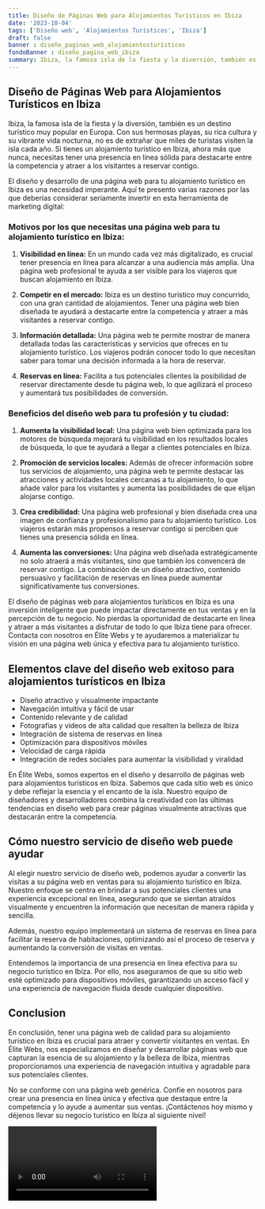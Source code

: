 ```yaml
---
title: Diseño de Páginas Web para Alojamientos Turísticos en Ibiza
date: '2023-10-04'
tags: ['Diseño web', 'Alojamientos Turísticos', 'Ibiza']
draft: false
banner : diseño_paginas_web_alojamientosturísticos
fondoBanner : diseño_pagina_web_ibiza
summary: Ibiza, la famosa isla de la fiesta y la diversión, también es un destino turístico muy popular en Europa. Con sus hermosas playas, su rica cultura y su vibrante vida nocturna, no es de extrañar que miles de turistas visiten la isla cada año. Si tienes un alojamiento turístico en Ibiza, ahora más que nunca, necesitas tener una presencia en línea sólida para destacarte entre la competencia y atraer a los visitantes a reservar contigo.
---
```


## **Diseño de Páginas Web para Alojamientos Turísticos en Ibiza**

Ibiza, la famosa isla de la fiesta y la diversión, también es un destino turístico muy popular en Europa. Con sus hermosas playas, su rica cultura y su vibrante vida nocturna, no es de extrañar que miles de turistas visiten la isla cada año. Si tienes un alojamiento turístico en Ibiza, ahora más que nunca, necesitas tener una presencia en línea sólida para destacarte entre la competencia y atraer a los visitantes a reservar contigo.

El diseño y desarrollo de una página web para tu alojamiento turístico en Ibiza es una necesidad imperante. Aquí te presento varias razones por las que deberías considerar seriamente invertir en esta herramienta de marketing digital:

### **Motivos por los que necesitas una página web para tu alojamiento turístico en Ibiza:**

1. **Visibilidad en línea:** En un mundo cada vez más digitalizado, es crucial tener presencia en línea para alcanzar a una audiencia más amplia. Una página web profesional te ayuda a ser visible para los viajeros que buscan alojamiento en Ibiza.

2. **Competir en el mercado:** Ibiza es un destino turístico muy concurrido, con una gran cantidad de alojamientos. Tener una página web bien diseñada te ayudará a destacarte entre la competencia y atraer a más visitantes a reservar contigo.

3. **Información detallada:** Una página web te permite mostrar de manera detallada todas las características y servicios que ofreces en tu alojamiento turístico. Los viajeros podrán conocer todo lo que necesitan saber para tomar una decisión informada a la hora de reservar.

4. **Reservas en línea:** Facilita a tus potenciales clientes la posibilidad de reservar directamente desde tu página web, lo que agilizará el proceso y aumentará tus posibilidades de conversión.

### **Beneficios del diseño web para tu profesión y tu ciudad:**

1. **Aumenta la visibilidad local:** Una página web bien optimizada para los motores de búsqueda mejorará tu visibilidad en los resultados locales de búsqueda, lo que te ayudará a llegar a clientes potenciales en Ibiza.

2. **Promoción de servicios locales:** Además de ofrecer información sobre tus servicios de alojamiento, una página web te permite destacar las atracciones y actividades locales cercanas a tu alojamiento, lo que añade valor para los visitantes y aumenta las posibilidades de que elijan alojarse contigo.

3. **Crea credibilidad:** Una página web profesional y bien diseñada crea una imagen de confianza y profesionalismo para tu alojamiento turístico. Los viajeros estarán más propensos a reservar contigo si perciben que tienes una presencia sólida en línea.

4. **Aumenta las conversiones:** Una página web diseñada estratégicamente no solo atraerá a más visitantes, sino que también los convencerá de reservar contigo. La combinación de un diseño atractivo, contenido persuasivo y facilitación de reservas en línea puede aumentar significativamente tus conversiones.

El diseño de páginas web para alojamientos turísticos en Ibiza es una inversión inteligente que puede impactar directamente en tus ventas y en la percepción de tu negocio. No pierdas la oportunidad de destacarte en línea y atraer a más visitantes a disfrutar de todo lo que Ibiza tiene para ofrecer. Contacta con nosotros en Élite Webs y te ayudaremos a materializar tu visión en una página web única y efectiva para tu alojamiento turístico.

<GifSeo />

<Cta />

## Elementos clave del diseño web exitoso para alojamientos turísticos en Ibiza

- Diseño atractivo y visualmente impactante
- Navegación intuitiva y fácil de usar
- Contenido relevante y de calidad
- Fotografías y videos de alta calidad que resalten la belleza de Ibiza
- Integración de sistema de reservas en línea
- Optimización para dispositivos móviles
- Velocidad de carga rápida
- Integración de redes sociales para aumentar la visibilidad y viralidad

En Élite Webs, somos expertos en el diseño y desarrollo de páginas web para alojamientos turísticos en Ibiza. Sabemos que cada sitio web es único y debe reflejar la esencia y el encanto de la isla. Nuestro equipo de diseñadores y desarrolladores combina la creatividad con las últimas tendencias en diseño web para crear páginas visualmente atractivas que destacarán entre la competencia.

## Cómo nuestro servicio de diseño web puede ayudar

Al elegir nuestro servicio de diseño web, podemos ayudar a convertir las visitas a su página web en ventas para su alojamiento turístico en Ibiza. Nuestro enfoque se centra en brindar a sus potenciales clientes una experiencia excepcional en línea, asegurando que se sientan atraídos visualmente y encuentren la información que necesitan de manera rápida y sencilla.

Además, nuestro equipo implementará un sistema de reservas en línea para facilitar la reserva de habitaciones, optimizando así el proceso de reserva y aumentando la conversión de visitas en ventas.

Entendemos la importancia de una presencia en línea efectiva para su negocio turístico en Ibiza. Por ello, nos aseguramos de que su sitio web esté optimizado para dispositivos móviles, garantizando un acceso fácil y una experiencia de navegación fluida desde cualquier dispositivo.

## Conclusion

En conclusión, tener una página web de calidad para su alojamiento turístico en Ibiza es crucial para atraer y convertir visitantes en ventas. En Élite Webs, nos especializamos en diseñar y desarrollar páginas web que capturan la esencia de su alojamiento y la belleza de Ibiza, mientras proporcionamos una experiencia de navegación intuitiva y agradable para sus potenciales clientes.

No se conforme con una página web genérica. Confíe en nosotros para crear una presencia en línea única y efectiva que destaque entre la competencia y lo ayude a aumentar sus ventas. ¡Contáctenos hoy mismo y déjenos llevar su negocio turístico en Ibiza al siguiente nivel!

<Video />

<CtaBot job='Alojamientos Turísticos' city='Ibiza'/>

<Gmaps query='Ibiza+españa+maps' />